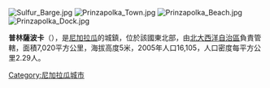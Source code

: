 [[Image:Sulfur_Barge.jpg|right]]
[[Image:Prinzapolka_Town.jpg|thumb]]
[[Image:Prinzapolka_Beach.jpg|thumb]]
[[Image:Prinzapolka_Dock.jpg|thumb]]

'''普林薩波卡'''（{{lang-es|Prinzapolka}}），是[[尼加拉瓜|尼加拉瓜]]的城鎮，位於該國東北部，由[[北大西洋自治區|北大西洋自治區]]負責管轄，面積7,020平方公里，海拔高度5米，2005年人口16,105，人口密度每平方公里2.29人。

{{coord|13.4|N|83.566667|W|source:dewiki_region:NI_type:city|display=title}}

{{Nicaragua-geo-stub}}
[[Category:尼加拉瓜城市|Category:尼加拉瓜城市]]